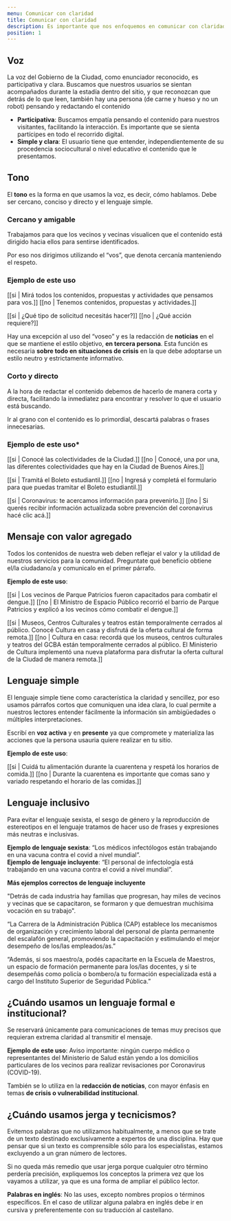 ```yaml
---
menu: Comunicar con claridad
title: Comunicar con claridad
description: Es importante que nos enfoquemos en comunicar con claridad para que nuestros visitantes comprendan la información que les estamos brindando de manera simple y directa.
position: 1
---
```


## Voz

La voz del Gobierno de la Ciudad, como enunciador reconocido, es participativa y clara. Buscamos que nuestros usuarios se sientan acompañados durante la estadía dentro del sitio, y que reconozcan que detrás de lo que leen, también hay una persona (de carne y hueso y no un robot) pensando y redactando el contenido

- **Participativa**: Buscamos empatía pensando el contenido para nuestros visitantes, facilitando la interacción. Es importante que se sienta partícipes en todo el recorrido digital.
- **Simple y clara**: El usuario tiene que entender, independientemente de su procedencia sociocultural o nivel educativo el contenido que le presentamos.

## Tono

El **tono** es la forma en que usamos la voz, es decir, cómo hablamos. Debe ser cercano, conciso y directo y el lenguaje simple.

### Cercano y amigable

Trabajamos para que los vecinos y vecinas visualicen que el contenido está dirigido hacia ellos para sentirse identificados.

Por eso nos dirigimos utilizando el “vos”, que denota cercanía manteniendo el respeto.

### Ejemplo de este uso

[[si | Mirá todos los contenidos, propuestas y actividades que pensamos para vos.]]
[[no | Tenemos contenidos, propuestas y actividades.]]

[[si | ¿Qué tipo de solicitud necesitás hacer?]]
[[no | ¿Qué acción requiere?]]

Hay una excepción al uso del “voseo” y es la redacción de **noticias** en el que se mantiene el estilo objetivo, **en tercera persona**. Esta función es necesaria **sobre todo en situaciones de crisis** en la que debe adoptarse un estilo neutro y estrictamente informativo.

### Corto y directo

A la hora de redactar el contenido debemos de hacerlo de manera corta y directa, facilitando la inmediatez para encontrar y resolver lo que el usuario está buscando.

Ir al grano con el contenido es lo primordial, descartá palabras o frases innecesarias.

### Ejemplo de este uso\*

[[si | Conocé las colectividades de la Ciudad.]]
[[no | Conocé, una por una, las diferentes colectividades que hay en la Ciudad de Buenos Aires.]]

[[si | Tramitá el Boleto estudiantil.]]
[[no | Ingresá y completá el formulario para que puedas tramitar el Boleto estudiantil.]]

[[si | Coronavirus: te acercamos información para prevenirlo.]]
[[no | Si querés recibir información actualizada sobre prevención del coronavirus hacé clic acá.]]

## Mensaje con valor agregado

Todos los contenidos de nuestra web deben reflejar el valor y la utilidad de nuestros servicios para la comunidad. Preguntate qué beneficio obtiene el/la ciudadano/a y comunicalo en el primer párrafo.

**Ejemplo de este uso**:

[[si | Los vecinos de Parque Patricios fueron capacitados para combatir el dengue.]]
[[no | El Ministro de Espacio Público recorrió el barrio de Parque Patricios y explicó a los vecinos cómo combatir el dengue.]]

[[si | Museos, Centros Culturales y teatros están temporalmente cerrados al público. Conocé Cultura en casa y disfrutá de la oferta cultural de forma remota.]]
[[no | Cultura en casa: recordá que los museos, centros culturales y teatros del GCBA están temporalmente cerrados al público. El Ministerio de Cultura implementó una nueva plataforma para disfrutar la oferta cultural de la Ciudad de manera remota.]]

## Lenguaje simple

El lenguaje simple tiene como característica la claridad y sencillez, por eso usamos párrafos cortos que comuniquen una idea clara, lo cual permite a nuestros lectores entender fácilmente la información sin ambigüedades o múltiples interpretaciones.

Escribí en **voz activa** y en **presente** ya que compromete y materializa las acciones que  la persona usauria quiere realizar en tu sitio.

**Ejemplo de este uso**:

[[si | Cuidá tu alimentación durante la cuarentena y respetá los horarios de comida.]]
[[no | Durante la cuarentena es importante que comas sano y variado respetando el horario de las comidas.]]

## Lenguaje inclusivo
Para evitar el lenguaje sexista, el sesgo de género y la reproducción de estereotipos en el lenguaje tratamos de hacer uso de frases y expresiones más neutras e inclusivas.

**Ejemplo de lenguaje sexista**: “Los médicos infectólogos están trabajando en una vacuna contra el covid a nivel mundial”.  
**Ejemplo de lenguaje incluyente**: “El personal de infectología está trabajando en una vacuna contra el covid a nivel mundial”.

**Más ejemplos correctos de lenguaje incluyente**

"Detrás de cada industria hay familias que progresan, hay miles de vecinos y vecinas que se capacitaron, se formaron y que demuestran muchísima vocación en su trabajo".

“La Carrera de la Administración Pública (CAP) establece los mecanismos de organización y crecimiento laboral del personal de planta permanente del escalafón general, promoviendo la capacitación y estimulando el mejor desempeño de los/las empleados/as.”

“Además, si sos maestro/a, podés capacitarte en la Escuela de Maestros, un espacio de formación permanente para los/las docentes, y si te desempeñás como policía o bombero/a tu formación especializada está a cargo del Instituto Superior de Seguridad Pública.”

## ¿Cuándo usamos un lenguaje formal e institucional?

Se reservará únicamente para comunicaciones de temas muy precisos que requieran extrema claridad al transmitir el mensaje.

**Ejemplo de este uso**: Aviso importante: ningún cuerpo médico o representantes del Ministerio de Salud están yendo a los domicilios particulares de los vecinos para realizar revisaciones por Coronavirus (COVID-19).

También se lo utiliza en la **redacción de noticias**, con mayor énfasis en temas **de crisis o vulnerabilidad institucional**.

## ¿Cuándo usamos jerga y tecnicismos?

Evitemos palabras que no utilizamos habitualmente, a menos que se trate de un texto destinado exclusivamente a expertos de una disciplina. Hay que pensar que si un texto es comprensible sólo para los especialistas, estamos excluyendo a un gran número de lectores.

Si no queda más remedio que usar jerga porque cualquier otro término perdería precisión, expliquemos los conceptos la primera vez que los vayamos a utilizar, ya que es una forma de ampliar el público lector.

**Palabras en inglés**: No las uses, excepto nombres propios o términos especíﬁcos. En el caso de utilizar alguna palabra en inglés debe ir en cursiva y preferentemente con su traducción al castellano.
